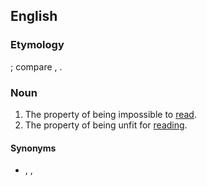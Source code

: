 ==English==

===Etymology===
{{confix|en|un|read|ability}}; compare {{term|unreadable}}, {{term|readability}}.

===Noun===
{{en-noun|-}}

# The property of being impossible to [[read]].
# The property of being unfit for [[reading]].

====Synonyms====
* {{sense|impossibility}} {{l|en|illegibility}}, {{l|en|inscrutability}}, {{l|en|indecipherability}}